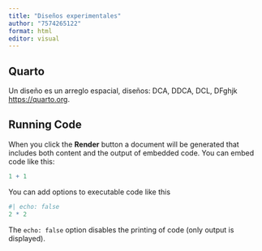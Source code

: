 ```yaml
---
title: "Diseños experimentales"
author: "7574265122"
format: html
editor: visual
---
```


## Quarto

Un diseño es un arreglo espacial, diseños: DCA, DDCA, DCL, DFghjk
<https://quarto.org>.

## Running Code

When you click the **Render** button a document will be generated that includes both content and the output of embedded code. You can embed code like this:

```r
1 + 1
```

You can add options to executable code like this

```r
#| echo: false
2 * 2
```

The `echo: false` option disables the printing of code (only output is displayed).
